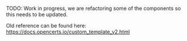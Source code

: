 TODO: Work in progress, we are refactoring some of the components so this needs to be updated.

Old reference can be found here: https://docs.opencerts.io/custom_template_v2.html